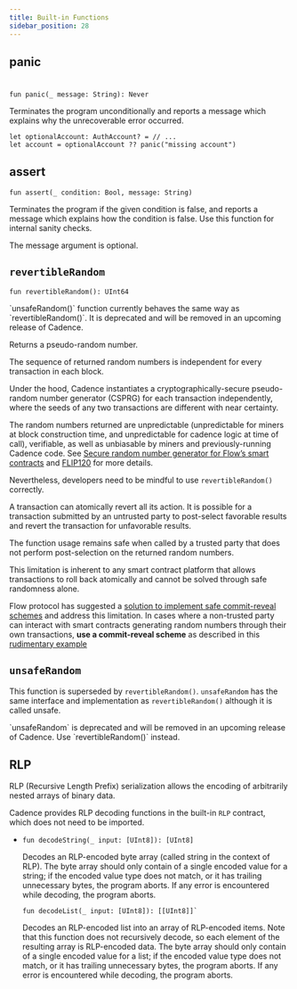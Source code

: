 ```yaml
---
title: Built-in Functions
sidebar_position: 28
---
```


## panic
#

```cadence
fun panic(_ message: String): Never
```

  Terminates the program unconditionally
  and reports a message which explains why the unrecoverable error occurred.

  ```cadence
  let optionalAccount: AuthAccount? = // ...
  let account = optionalAccount ?? panic("missing account")
  ```

## assert

```cadence
fun assert(_ condition: Bool, message: String)
```

  Terminates the program if the given condition is false,
  and reports a message which explains how the condition is false.
  Use this function for internal sanity checks.

  The message argument is optional.

## `revertibleRandom`

```cadence
fun revertibleRandom(): UInt64
```

<Callout type="info">
`unsafeRandom()` function currently behaves the same way as `revertibleRandom()`.
It is deprecated and will be removed in an upcoming release of Cadence.
</Callout>

Returns a pseudo-random number.

The sequence of returned random numbers is independent for
every transaction in each block.

Under the hood, Cadence instantiates a cryptographically-secure pseudo-random number
generator (CSPRG) for each transaction independently, where the seeds of any two transactions
are different with near certainty.

The random numbers returned are unpredictable
(unpredictable for miners at block construction time,
and unpredictable for cadence logic at time of call),
verifiable, as well as unbiasable by miners and previously-running Cadence code.
See [Secure random number generator for Flow’s smart contracts](https://forum.flow.com/t/secure-random-number-generator-for-flow-s-smart-contracts/5110)
and [FLIP120](https://github.com/onflow/flips/pull/120) for more details.

Nevertheless, developers need to be mindful to use `revertibleRandom()` correctly.

<Callout type="warning">

A transaction can atomically revert all its action.
It is possible for a transaction submitted by an untrusted party
to post-select favorable results and revert the transaction for unfavorable results.

</Callout>

The function usage remains safe when called by a trusted party that does not
perform post-selection on the returned random numbers.

This limitation is inherent to any smart contract platform that allows transactions to roll back atomically
and cannot be solved through safe randomness alone.

Flow protocol has suggested a [solution to implement safe
commit-reveal schemes](https://github.com/onflow/flips/pull/123) and address this limitation.
In cases where a non-trusted party can interact with smart contracts generating
random numbers through their own transactions, **use a commit-reveal scheme**
as described in this [rudimentary example](https://github.com/onflow/flips/blob/main/protocol/20230728-commit-reveal.md#tutorials-and-examples)


## `unsafeRandom`

This function is superseded by `revertibleRandom()`.
`unsafeRandom` has the same interface and implementation as `revertibleRandom()` although
it is called unsafe.

<Callout type="info">
`unsafeRandom` is deprecated and will be removed in an upcoming release of Cadence.
Use `revertibleRandom()` instead.
</Callout>


## RLP

RLP (Recursive Length Prefix) serialization allows the encoding of arbitrarily nested arrays of binary data.

Cadence provides RLP decoding functions in the built-in `RLP` contract, which does not need to be imported.

-
    ```cadence
    fun decodeString(_ input: [UInt8]): [UInt8]
    ```

    Decodes an RLP-encoded byte array (called string in the context of RLP).
    The byte array should only contain of a single encoded value for a string; if the encoded value type does not match, or it has trailing unnecessary bytes, the program aborts.
    If any error is encountered while decoding, the program aborts.



    ```cadence
    fun decodeList(_ input: [UInt8]): [[UInt8]]`
    ```

    Decodes an RLP-encoded list into an array of RLP-encoded items.
    Note that this function does not recursively decode, so each element of the resulting array is RLP-encoded data.
    The byte array should only contain of a single encoded value for a list; if the encoded value type does not match, or it has trailing unnecessary bytes, the program aborts.
    If any error is encountered while decoding, the program aborts.
